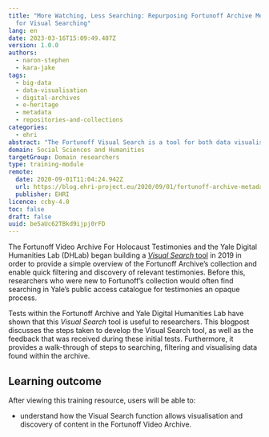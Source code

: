 ```yaml
---
title: "More Watching, Less Searching: Repurposing Fortunoff Archive Metadata
  for Visual Searching"
lang: en
date: 2023-03-16T15:09:49.407Z
version: 1.0.0
authors:
  - naron-stephen
  - kara-jake
tags:
  - big-data
  - data-visualisation
  - digital-archives
  - e-heritage
  - metadata
  - repositories-and-collections
categories:
  - ehri
abstract: "The Fortunoff Visual Search is a tool for both data visualisation and collection discovery from the Fortunoff Video Archive for Holocaust Tesimonies. This blogpost demonstrates the Visual Search tool in the Fortunoff Video Archive, including the search and filtering interface, as well as interpreting the resulting visualisations"
domain: Social Sciences and Humanities
targetGroup: Domain researchers
type: training-module
remote:
  date: 2020-09-01T11:04:24.942Z
  url: https://blog.ehri-project.eu/2020/09/01/fortunoff-archive-metadata/
  publisher: EHRI
licence: ccby-4.0
toc: false
draft: false
uuid: be5aUc62TBkd9ijpj0rFD
---
```

The Fortunoff Video Archive For Holocaust Testimonies and the Yale Digital Humanities Lab (DHLab) began building a [_Visual Search_ tool](https://yale-fortunoff.github.io/metadash/) in 2019 in order to provide a simple overview of the Fortunoff Archive’s collection and enable quick filtering and discovery of relevant testimonies. Before this, researchers who were new to Fortunoff’s collection would often find searching in Yale’s public access catalogue for testimonies an opaque process.

Tests within the Fortunoff Archive and Yale Digital Humanities Lab have shown that this _Visual Search_ tool is useful to researchers. This blogpost discusses the steps taken to develop the Visual Search tool, as well as the feedback that was received during these initial tests.  Furthermore, it provides a walk-through of steps to searching, filtering and visualising data found within the archive.

## L﻿earning outcome

A﻿fter viewing this training resource, users will be able to:

- understand how the Visual Search function allows visualisation and discovery of content in the Fortunoff Video Archive.

<ExternalResource title="Interested in learning more?" subtitle="Check out More Watching, Less Searching: Repurposing Fortunoff Archive Metadata for Visual Searching" url="https://blog.ehri-project.eu/2020/09/01/fortunoff-archive-metadata/" />
